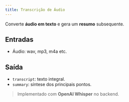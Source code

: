 ```yaml
---
title: Transcrição de Áudio
---
```


Converte **áudio em texto** e gera um **resumo** subsequente.

## Entradas
- Áudio: wav, mp3, m4a etc.

## Saída
- `transcript`: texto integral.
- `summary`: síntese dos principais pontos.

> Implementado com **OpenAI Whisper** no backend.
